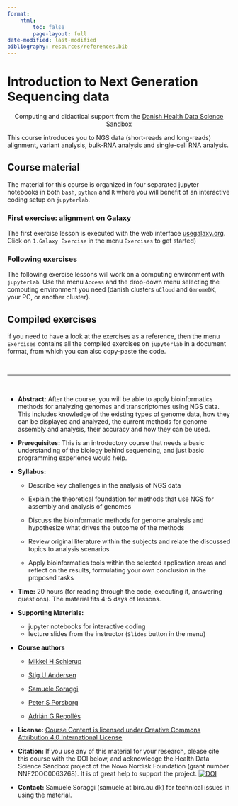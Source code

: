 ```yaml
---
format: 
    html:
        toc: false
        page-layout: full
date-modified: last-modified
bibliography: resources/references.bib
---
```


<style>
  body {
    background-image: url("images/NGSwallpaperOpaque.png");
    background-size: cover;
    background-repeat: no-repeat;
  }
</style>

# Introduction to Next Generation Sequencing data {.centered}

::: {style="text-align: center;"}
Computing and didactical support from the [Danish Health Data Science Sandbox](https://hds-sandbox.github.io/)
:::

This course introduces you to NGS data (short-reads and long-reads) alignment, variant analysis, bulk-RNA analysis and single-cell RNA analysis.

## Course material

The material for this course is organized in four separated jupyter notebooks in both `bash`, `python` and `R` where you will benefit of an interactive coding setup on `jupyterlab`.

### First exercise: alignment on Galaxy

The first exercise lesson is executed with the web interface [usegalaxy.org](https://usegalaxy.org/). Click on `1.Galaxy Exercise` in the menu `Exercises` to get started)

### Following exercises

The following exercise lessons will work on a computing environment with `jupyterlab`. Use the menu `Access` and the drop-down menu selecting the computing environment you need (danish clusters `uCloud` and `GenomeDK`, your PC, or another cluster).

## Compiled exercises

if you need to have a look at the exercises as a reference, then the menu `Exercises` contains all the compiled exercises on `jupyterlab` in a document format, from which you can also copy-paste the code.

&nbsp;

---------------------------

&nbsp;

:::{.callout-note icon="False" title="Course overview"}

- **Abstract:** After the course, you will be able to apply bioinformatics methods for analyzing genomes and transcriptomes using NGS data. This includes knowledge of the existing types of genome data, how they can be displayed and analyzed, the current methods for genome assembly and analysis, their accuracy and how they can be used.

- **Prerequisites:** This is an introductory course that needs a basic understanding of the biology behind sequencing, and just basic programming experience would help.

- **Syllabus:**

    - Describe key challenges in the analysis of NGS data

    - Explain the theoretical foundation for methods that use NGS for assembly and analysis of genomes

    - Discuss the bioinformatic methods for genome analysis and hypothesize what drives the outcome of the methods

    - Review original literature within the subjects and relate the discussed topics to analysis scenarios

    - Apply bioinformatics tools within the selected application areas and reflect on the results, formulating your own conclusion in the proposed tasks

- **Time:** 20 hours (for reading through the code, executing it, answering questions). The material fits 4-5 days of lessons.

- **Supporting Materials:**

    - jupyter notebooks for interactive coding
    - lecture slides from the instructor (`Slides` button in the menu)

- **Course authors**

    - [Mikkel H Schierup](https://pure.au.dk/portal/da/persons/mikkel-heide-schierup(aa7cd7f5-b8cf-4781-b6a6-be522a7b335c).html){.md-button}

    - [Stig U Andersen](https://pure.au.dk/portal/da/persons/stig-uggerhoej-andersen(dbcd376b-110b-489a-8f6d-85dd2268277d).html){.md-button}

    - [Samuele Soraggi](https://www.linkedin.com/in/samuelesoraggi/){.md-button}

    - [Peter S Porsborg](https://www.linkedin.com/in/peter-s%C3%B8rud-porsborg/){.md-button} 

    - [Adrián G Repollés](https://www.linkedin.com/in/adri%C3%A1n-g%C3%B3mez-repoll%C3%A9s-66b496105/?originalSubdomain=es){.md-button}

- **License:** [Course Content is licensed under Creative Commons Attribution 4.0 International License](https://creativecommons.org/licenses/by/4.0/)

- **Citation:** If you use any of this material for your research, please cite this course with the DOI below, and acknowledge the Health Data Science Sandbox project of the Novo Nordisk Foundation (grant number NNF20OC0063268). It is of great help to support the project. [![DOI](https://zenodo.org/badge/468293635.svg)](https://zenodo.org/badge/latestdoi/468293635)

- **Contact:** Samuele Soraggi (samuele at birc.au.dk) for technical issues in using the material.
:::


